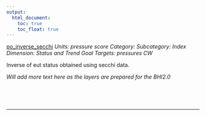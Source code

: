 ```yaml
---
output:
  html_document:
    toc: true
    toc_float: true
---
```


[po_inverse_secchi](https://github.com/OHI-Science/bhi/blob/master/baltic/layers/po_inverse_secchi_bhi2015.csv)
*Units: pressure score*
*Category:*
*Subcategory:*
*Index Dimension: Status and Trend*
*Goal Targets: pressures CW*

Inverse of eut status obtained using secchi data.

*Will add more text here as the layers are prepared for the BHI2.0*

<br>



<br>

--- 
